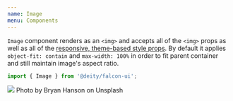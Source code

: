 ```yaml
---
name: Image
menu: Components
---
```



<ThemePreview of={Image} />

`Image` component renders as an `<img>` and accepts all of the `<img>` props as well as all of the [responsive, theme-based style props](/responsive-props).
By default it applies `object-fit: contain` and `max-width: 100%` in order to fit parent container and still maintain image's aspect ratio.
        

```javascript
import { Image } from '@deity/falcon-ui';
```

<Playground>
  <Image src="https://images.unsplash.com/photo-1524398039352-5905418087d4?ixlib=rb-0.3.5&ixid=eyJhcHBfaWQiOjEyMDd9&s=3e0e047e4643d93ce153cf68f96b92ea&auto=format&fit=crop&w=1500&q=80" />
  <Text mt="md">Photo by Bryan Hanson on Unsplash</Text>
</Playground>
